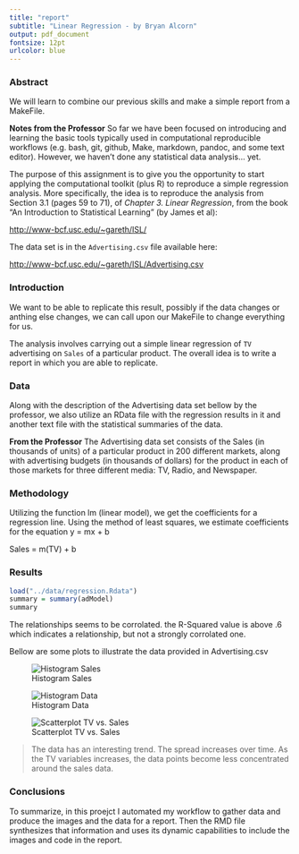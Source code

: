 ```yaml
---
title: "report"
subtitle: "Linear Regression - by Bryan Alcorn"
output: pdf_document
fontsize: 12pt
urlcolor: blue
---
```


### Abstract

We will learn to combine our previous skills and make a simple report from a MakeFile. 

**Notes from the Professor**
So far we have been focused on introducing and learning the basic tools 
typically used in computational reproducible workflows (e.g. bash, git, github, 
Make, markdown, pandoc, and some text editor). However, we haven't done any
statistical data analysis... yet. 

The purpose of this assignment is to give you the opportunity to start applying 
the computational toolkit (plus R) to reproduce a simple regression analysis. 
More specifically, the idea is to reproduce the analysis from Section 3.1
(pages 59 to 71), of _Chapter 3. Linear Regression_,
from the book "An Introduction to Statistical Learning" (by James et al):

[http://www-bcf.usc.edu/~gareth/ISL/](http://www-bcf.usc.edu/~gareth/ISL/)

The data set is in the `Advertising.csv` file available here:

[http://www-bcf.usc.edu/~gareth/ISL/Advertising.csv](http://www-bcf.usc.edu/~gareth/ISL/Advertising.csv)



### Introduction

We want to be able to replicate this result, possibly if the data changes or anthing else changes, we can call upon our MakeFile to change everything for us. 

The analysis involves carrying out a simple linear regression of `TV` 
advertising on `Sales` of a particular product. The overall idea is to write a 
report in which you are able to replicate. 

### Data

Along with the description of the Advertising data set bellow by the professor, we also utilize an RData file with the regression results in it and another text file with the statistical summaries of the data. 

**From the Professor**
The Advertising data set consists of the Sales (in thousands of units) of a particular product in 200 different markets, along with advertising budgets (in thousands of dollars) for the product in each of those markets for three different media: TV, Radio, and Newspaper.

### Methodology

Utilizing the function lm (linear model), we get the coefficients for a regression line. Using the method of least squares, we estimate coefficients for the equation y = mx + b

Sales = m(TV) + b


### Results

```r
load("../data/regression.Rdata")
summary = summary(adModel)
summary
```


The relationships seems to be corrolated. the R-Squared value is above .6 which indicates a relationship, but not a strongly corrolated one. 

Bellow are some plots to illustrate the data provided in Advertising.csv 

![Histogram Sales](../images/histogram-sales.png)


![Histogram Data](../images/histogram-tv.png)


![Scatterplot TV vs. Sales](../images/scatterplot-tv-sales.png)

> The data has an interesting trend. The spread increases over time. As the TV variables increases, the data points become less concentrated around the sales data. 



### Conclusions 


To summarize, in this proejct I automated my workflow to gather data and produce the images and the data for a report. Then the RMD file synthesizes that information and uses its dynamic capabilities to include the images and code in the report. 



